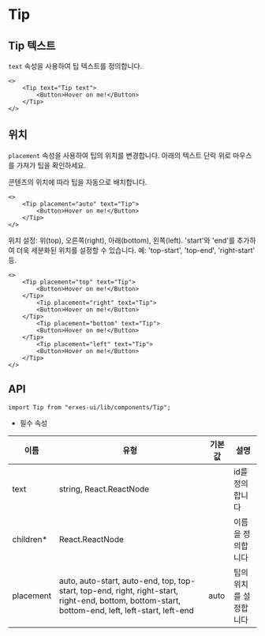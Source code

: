 
<HeroPattern />

# Tip
## **Tip 텍스트**
`text` 속성을 사용하여 팁 텍스트를 정의합니다.

```tsx
<>
	<Tip text="Tip text">
		<Button>Hover on me!</Button>
	</Tip>
</>
```

## **위치**
`placement` 속성을 사용하여 팁의 위치를 변경합니다. 아래의 텍스트 단락 위로 마우스를 가져가 팁을 확인하세요.

콘텐츠의 위치에 따라 팁을 자동으로 배치합니다.
```tsx
<>
	<Tip placement="auto" text="Tip">
		<Button>Hover on me!</Button>
	</Tip>
</>
```

위치 설정: 위(top), 오른쪽(right), 아래(bottom), 왼쪽(left). 'start'와 'end'를 추가하여 더욱 세분화된 위치를 설정할 수 있습니다. 예: 'top-start', 'top-end', 'right-start' 등.

```tsx
<>
	<Tip placement="top" text="Tip">
		<Button>Hover on me!</Button>
	</Tip>
        <Tip placement="right" text="Tip">
		<Button>Hover on me!</Button>
	</Tip>
        <Tip placement="bottom" text="Tip">
		<Button>Hover on me!</Button>
	</Tip>
        <Tip placement="left" text="Tip">
		<Button>Hover on me!</Button>
	</Tip>
</>
```

## **API**

```tsx
import Tip from "erxes-ui/lib/components/Tip";
```
* 필수 속성

| 이름 | 유형 | 기본값 | 설명 |
| ---| --- | ---| --- |
| text	 | string, React.ReactNode	 |  | id를 정의합니다 |
| children* | React.ReactNode |  | 이름을 정의합니다 |
| placement	 | auto, auto-start, auto-end, top, top-start, top-end, right, right-start, right-end, bottom, bottom-start, bottom-end, left, left-start, left-end	| auto | 팁의 위치를 설정합니다 |
